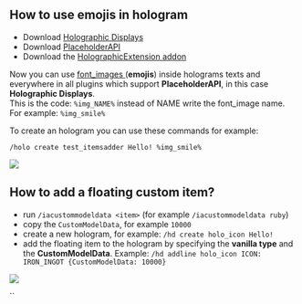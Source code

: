 
## How to use emojis in hologram

* Download [Holographic Displays](https://dev.bukkit.org/projects/holographic-displays)
* Download [PlaceholderAPI](https://www.spigotmc.org/resources/placeholderapi.6245/)
* Download the [HolographicExtension addon](https://www.spigotmc.org/resources/holographicextension.18461/)

Now you can use [font\_images ](../../plugin-usage/adding-content/font-images.md)(**emojis**) inside holograms texts and everywhere in all plugins which support **PlaceholderAPI**, in this case **Holographic Displays**.\
This is the code: `%img_NAME%` instead of NAME write the font\_image name.\
For example: `%img_smile%`

To create an hologram you can use these commands for example:

`/holo create test_itemsadder Hello! %img_smile%`

![](</assets/images/image (199).png>)

## How to add a floating custom item?

* run `/iacustommodeldata <item>` (for example `/iacustommodeldata ruby`)
* copy the `CustomModelData`, for example `10000`
* create a new hologram, for example: `/hd create holo_icon Hello!`
* add the floating item to the hologram by specifying the **vanilla type** and the **CustomModelData**. Example: `/hd addline holo_icon ICON: IRON_INGOT {CustomModelData: 10000}`

![](</assets/images/immagine (56).png>)

\`\`